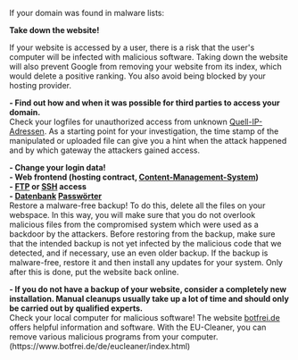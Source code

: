 If your domain was found in malware lists:

'''Take down the website!'''

If your website is accessed by a user, there is a risk that the user's computer will be infected with malicious software. Taking down the website will also prevent Google from removing your website from its index, which would delete a positive ranking. You also avoid being blocked by your hosting provider.

'''- Find out how and when it was possible for third parties to access your domain. '''<br />

Check your logfiles for unauthorized access from unknown [[IP-Adresse|Quell-IP-Adressen]]. As a starting point for your investigation, the time stamp of the manipulated or uploaded file can give you a hint when the attack happened and by which gateway the attackers gained access.

'''- Change your login data!'''<br />
'''- Web frontend (hosting contract, [[Content-Management-Systeme|Content-Management-System]])'''<br />
'''- [[FTP]] or [[SSH]] access'''<br />
'''- [[Datenbank]] [[starke Passwörter|Passwörter]]'''<br />

Restore a malware-free backup!
To do this, delete all the files on your webspace. In this way, you will make sure that you do not overlook malicious files from the compromised system which were used as a backdoor by the attackers.
Before restoring from the backup, make sure that the intended backup is not yet infected by the malicious code that we detected, and if necessary, use an even older backup.
If the backup is malware-free, restore it and then install any updates for your system. Only after this is done, put the website back online.

''' - If you do not have a backup of your website, consider a completely new installation. Manual cleanups usually take up a lot of time and should only be carried out by qualified experts.'''<br />

Check your local computer for malicious software! The website [https://www.botfrei.de botfrei.de] offers helpful information and software.
With the EU-Cleaner, you can remove various malicious programs from your computer. (https://www.botfrei.de/de/eucleaner/index.html)